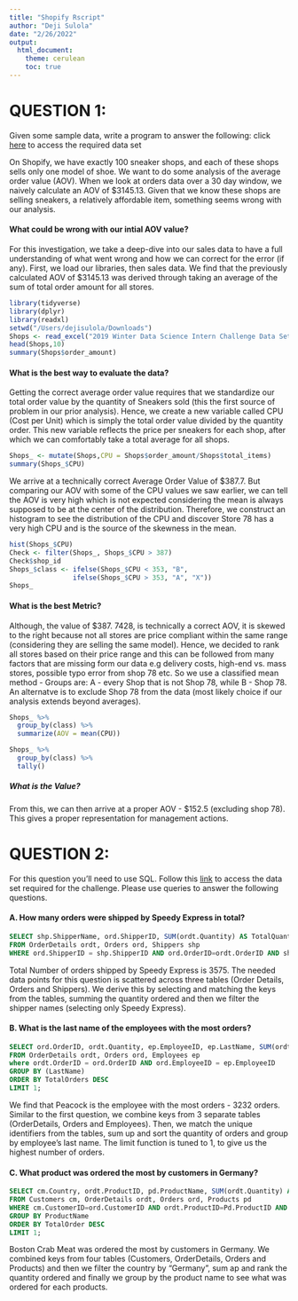 ```yaml
---
title: "Shopify Rscript"
author: "Deji Sulola"
date: "2/26/2022"
output:
  html_document:
    theme: cerulean
    toc: true
---
```


# QUESTION 1:
Given some sample data, write a program to answer the following: click [here](https://docs.google.com/spreadsheets/d/16i38oonuX1y1g7C_UAmiK9GkY7cS-64DfiDMNiR41LM/edit#gid=0) to access the required data set

On Shopify, we have exactly 100 sneaker shops, and each of these shops sells only one model of shoe. We want to do some analysis of the average order value (AOV). When we look at orders data over a 30 day window, we naively calculate an AOV of $3145.13. Given that we know these shops are selling sneakers, a relatively affordable item, something seems wrong with our analysis. 

#### What could be wrong with our intial AOV value?
For this investigation, we take a deep-dive into our sales data to have a full understanding of what went wrong and how we can correct for the error (if any). First, we load our libraries, then sales data. We find that the  previously calculated AOV of $3145.13 was derived through taking an average of the sum of total order amount for all stores. 

```r
library(tidyverse)
library(dplyr)
library(readxl)
setwd("/Users/dejisulola/Downloads")
Shops <- read_excel("2019 Winter Data Science Intern Challenge Data Set.xlsx")
head(Shops,10)
summary(Shops$order_amount)
```
#### What is the best way to evaluate the data?

Getting the correct average order value requires that we standardize our total order value by the quantity of Sneakers sold (this the first source of problem in our prior analysis). Hence, we create a  new variable called CPU (Cost per Unit) which is simply the total order value divided by the quantity order. This new variable reflects the price per sneakers for each shop, after which we can comfortably take a total average for all shops.

```r
Shops_ <- mutate(Shops,CPU = Shops$order_amount/Shops$total_items)
summary(Shops_$CPU)
```

We arrive at a technically correct Average Order Value of $387.7. But comparing our AOV with some of the CPU values we saw earlier, we can tell the AOV is very high which is not expected considering the mean is always supposed to be at the center of the distribution. Therefore, we construct an histogram to see the distribution of the CPU and discover Store 78 has a very high CPU and is the source of the skewness in the mean.

```r
hist(Shops_$CPU)
Check <- filter(Shops_, Shops_$CPU > 387)
Check$shop_id
Shops_$class <- ifelse(Shops_$CPU < 353, "B",
                ifelse(Shops_$CPU > 353, "A", "X"))
Shops_
```
#### What is the best Metric?
Although, the value of $387. 7428, is technically a correct AOV, it is skewed to the right because not all stores are price compliant within the same range (considering they are selling the same model). Hence, we decided to rank all stores based on their price range and this can be followed from many factors that are missing form our data e.g delivery costs, high-end vs. mass stores, possible typo error from shop 78 etc. So we use a classified mean method - Groups are: A - every Shop that is not Shop 78, while B - Shop 78. An alternatve is to exclude Shop 78 from the data (most likely choice if our analysis extends beyond averages).

```r
Shops_ %>% 
  group_by(class) %>%
  summarize(AOV = mean(CPU))
```
```r
Shops_ %>% 
  group_by(class) %>%
  tally()
```
##### What is the Value?
From this, we can then arrive at a proper AOV - $152.5 (excluding shop 78). This gives a proper representation for management actions.

# QUESTION 2: 
For this question you’ll need to use SQL. Follow this [link](https://www.w3schools.com/SQL/TRYSQL.ASP?FILENAME=TRYSQL_SELECT_ALL) to access the data set required for the challenge.
Please use queries to answer the following questions.

#### A. How many orders were shipped by Speedy Express in total?

```SQL
SELECT shp.ShipperName, ord.ShipperID, SUM(ordt.Quantity) AS TotalQuantity
FROM OrderDetails ordt, Orders ord, Shippers shp
WHERE ord.ShipperID = shp.ShipperID AND ord.OrderID=ordt.OrderID AND shp.ShipperName = 'Speedy Express';
```

Total Number of orders shipped by Speedy Express is 3575. The needed data points for this question is scattered across three tables (Order Details, Orders and Shippers). We derive this by selecting and matching the keys from the tables, summing the quantity ordered and then we filter the shipper names (selecting only Speedy Express).

#### B. What is the last name of the employees with the most orders?

```SQL
SELECT ord.OrderID, ordt.Quantity, ep.EmployeeID, ep.LastName, SUM(ordt.Quantity) AS TotalOrders
FROM OrderDetails ordt, Orders ord, Employees ep
where ordt.OrderID = ord.OrderID AND ord.EmployeeID = ep.EmployeeID
GROUP BY (LastName)
ORDER BY TotalOrders DESC
LIMIT 1;
```

We find that Peacock is the employee with the most orders - 3232 orders. Similar to the first question, we combine keys from 3 separate tables (OrderDetails, Orders and Employees). Then, we match the unique identifiers from the tables, sum up and sort the quantity of orders and group by employee's last name. The limit function is tuned to 1, to give us the highest number of orders.

#### C. What product was ordered the most by customers in Germany?

```SQL
SELECT cm.Country, ordt.ProductID, pd.ProductName, SUM(ordt.Quantity) AS TotalOrder
FROM Customers cm, OrderDetails ordt, Orders ord, Products pd
WHERE cm.CustomerID=ord.CustomerID AND ordt.ProductID=Pd.ProductID AND ord.OrderID=ordt.OrderID AND cm.Country ='Germany'
GROUP BY ProductName
ORDER BY TotalOrder DESC
LIMIT 1;
```

Boston Crab Meat was ordered the most by customers in Germany. We combined keys from four tables (Customers, OrderDetails, Orders and Products) and then we filter the country by "Germany", sum ap and rank the quantity ordered and finally we group by the product name to see what was ordered for each products.

